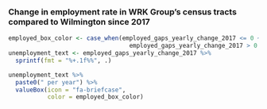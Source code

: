 ### Change in employment rate in WRK Group's census tracts compared to Wilmington since 2017

```r
employed_box_color <- case_when(employed_gaps_yearly_change_2017 <= 0 ~ "warning",
                                  employed_gaps_yearly_change_2017 > 0 ~ "success")
unemployment_text <- employed_gaps_yearly_change_2017 %>%
  sprintf(fmt = "%+.1f%%", .)

unemployment_text %>%  
  paste0(" per year") %>%
  valueBox(icon = "fa-briefcase",
           color = employed_box_color)
```
